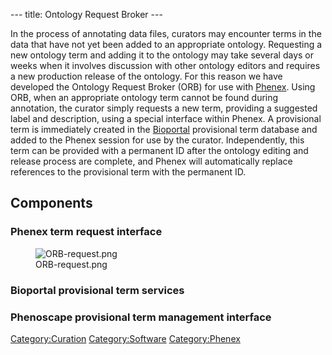---
title: Ontology Request Broker
---

In the process of annotating data files, curators may encounter terms in the data that have not yet been added to an appropriate ontology. Requesting a new ontology term and adding it to the ontology may take several days or weeks when it involves discussion with other ontology editors and requires a new production release of the ontology. For this reason we have developed the Ontology Request Broker (ORB) for use with [[Phenex]]. Using ORB, when an appropriate ontology term cannot be found during annotation, the curator simply requests a new term, providing a suggested label and description, using a special interface within Phenex. A provisional term is immediately created in the [http://bioportal.bioontology.org Bioportal] provisional term database and added to the Phenex session for use by the curator. Independently, this term can be provided with a permanent ID after the ontology editing and release process are complete, and Phenex will automatically replace references to the provisional term with the permanent ID.

==Components==
===Phenex term request interface===
[[File:ORB-request.png]]
===Bioportal provisional term services===
===Phenoscape provisional term management interface===

[[Category:Curation]]
[[Category:Software]]
[[Category:Phenex]]